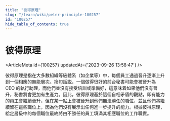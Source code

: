 ```yaml
---
title: "彼得原理"
slug: "/learn/wiki/peter-principle-100257"
id: "100257"
hide_table_of_contents: true
---
```



# 彼得原理

<ArticleMeta id={100257} updatedAt={'2023-09-26 13:58:47'} />
<div className='border-solid border-b border-t-0 my-4 border-[var(--ifm-color-gray-300)]' />

彼得原理是指在大多數組織等級體系（如企業等）中，每個員工通過晉升逐漸上升到一個相應的無能層次。換句話説，一個做得很好的前台秘書可能會被晉升為 CEO 的執行助理，而他們並沒有接受培訓或準備好，這意味着如果他們沒有晉升，秘書將會更加有生產力。因此，彼得原理基於這個自相矛盾的觀點，即有能力的員工會繼續晉升，但在某一點上會被晉升到他們無法勝任的職位，並且他們將繼續留在這些職位上，因為他們沒有展示出任何進一步提升的能力。根據彼得原理，給定層級中的每個職位最終將由不勝任的員工填滿其相應職位的工作職責。
